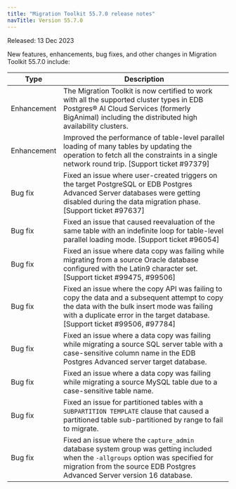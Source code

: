 ```yaml
---
title: "Migration Toolkit 55.7.0 release notes"
navTitle: Version 55.7.0
---
```


Released: 13 Dec 2023

New features, enhancements, bug fixes, and other changes in Migration Toolkit 55.7.0 include:

| Type         | Description                                                                                                                                                                                                                  |
|--------------|------------------------------------------------------------------------------------------------------------------------------------------------------------------------------------------------------------------------------|
| Enhancement  | The Migration Toolkit is now certified to work with all the supported cluster types in EDB Postgres® AI Cloud Services (formerly BigAnimal) including the distributed high availability clusters.                            |
| Enhancement  | Improved the performance of table-level parallel loading of many tables by updating the operation to fetch all the constraints in a single network round trip. [Support ticket #97379]                                       |
| Bug&nbsp;fix | Fixed an issue where user-created triggers on the target PostgreSQL or EDB Postgres Advanced Server databases were getting disabled during the data migration phase. [Support ticket #97637]                                 |
| Bug&nbsp;fix | Fixed an issue that caused reevaluation of the same table with an indefinite loop for table-level parallel loading mode. [Support ticket #96054]                                                                             |
| Bug&nbsp;fix | Fixed an issue where data copy was failing while migrating from a source Oracle database configured with the Latin9 character set. [Support ticket #99475, #99506]                                                           |
| Bug&nbsp;fix | Fixed an issue where the copy API was failing to copy the data and a subsequent attempt to copy the data with the bulk insert mode was failing with a duplicate error in the target database.[Support ticket #99506, #97784] |
| Bug&nbsp;fix | Fixed an issue where a data copy was failing while migrating a source SQL server table with a case-sensitive column name in the EDB Postgres Advanced server target database.                                                |
| Bug&nbsp;fix | Fixed an issue where a data copy was failing while migrating a source MySQL table due to a case-sensitive table name.                                                                                                        |
| Bug&nbsp;fix | Fixed an issue for partitioned tables with a `SUBPARTITION TEMPLATE` clause that caused a partitioned table sub-partitioned by range to fail to migrate.                                                                     |
| Bug&nbsp;fix | Fixed an issue where the `capture_admin` database system group was getting included when the `-allgroups` option was specified for migration from the source EDB Postgres Advanced Server version 16 database.               |
